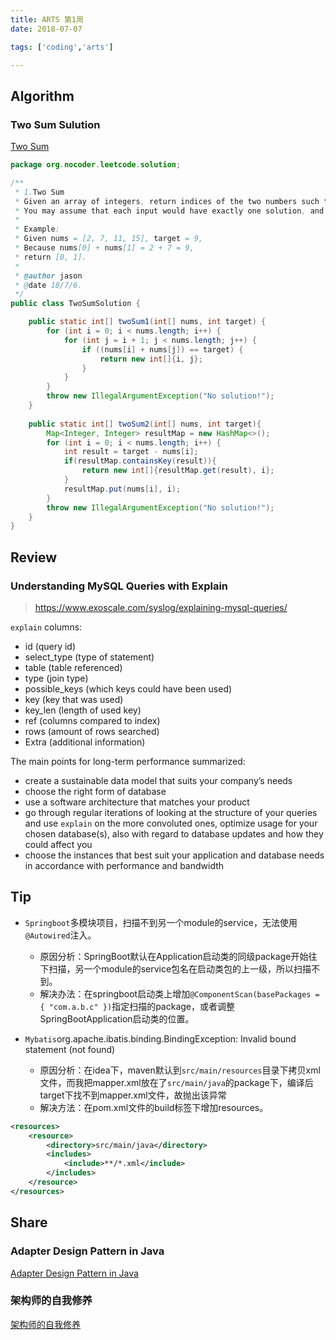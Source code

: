 ```yaml
---
title: ARTS 第1周
date: 2018-07-07

tags: ['coding','arts']

---
```


## Algorithm


### Two Sum Sulution

[Two Sum](https://leetcode.com/problems/two-sum/description/)


```java
package org.nocoder.leetcode.solution;

/**
 * 1.Two Sum 
 * Given an array of integers, return indices of the two numbers such that they add up to a specific target.
 * You may assume that each input would have exactly one solution, and you may not use the same element twice.
 * 
 * Example:
 * Given nums = [2, 7, 11, 15], target = 9,
 * Because nums[0] + nums[1] = 2 + 7 = 9,
 * return [0, 1].
 *
 * @author jason
 * @date 18/7/6.
 */
public class TwoSumSolution {

    public static int[] twoSum1(int[] nums, int target) {
        for (int i = 0; i < nums.length; i++) {
            for (int j = i + 1; j < nums.length; j++) {
                if ((nums[i] + nums[j]) == target) {
                    return new int[]{i, j};
                }
            }
        }
        throw new IllegalArgumentException("No solution!");
    }
    
    public static int[] twoSum2(int[] nums, int target){
        Map<Integer, Integer> resultMap = new HashMap<>();
        for (int i = 0; i < nums.length; i++) {
            int result = target - nums[i];
            if(resultMap.containsKey(result)){
                return new int[]{resultMap.get(result), i};
            }
            resultMap.put(nums[i], i);
        }
        throw new IllegalArgumentException("No solution!");
    }
}


```

## Review

### Understanding MySQL Queries with Explain

> https://www.exoscale.com/syslog/explaining-mysql-queries/

`explain` columns:

- id (query id)
- select_type (type of statement)
- table (table referenced)
- type (join type)
- possible_keys (which keys could have been used)
- key (key that was used)
- key_len (length of used key)
- ref (columns compared to index)
- rows (amount of rows searched)
- Extra (additional information)

The main points for long-term performance summarized:

- create a sustainable data model that suits your company’s needs
- choose the right form of database
- use a software architecture that matches your product
- go through regular iterations of looking at the structure of your queries and use `explain` on the more convoluted ones, optimize usage for your chosen database(s), also with regard to database updates and how they could affect you
- choose the instances that best suit your application and database needs in accordance with performance and bandwidth

## Tip

- `Springboot`多模块项目，扫描不到另一个module的service，无法使用`@Autowired`注入。
  - 原因分析：SpringBoot默认在Application启动类的同级package开始往下扫描，另一个module的service包名在启动类包的上一级，所以扫描不到。
  - 解决办法：在springboot启动类上增加`@ComponentScan(basePackages = { "com.a.b.c" })`指定扫描的package，或者调整SpringBootApplication启动类的位置。

- `Mybatis`org.apache.ibatis.binding.BindingException: Invalid bound statement (not found)
  - 原因分析：在idea下，maven默认到`src/main/resources`目录下拷贝xml文件，而我把mapper.xml放在了`src/main/java`的package下，编译后target下找不到mapper.xml文件，故抛出该异常
  - 解决方法：在pom.xml文件的build标签下增加resources。

```xml
<resources>
    <resource>
        <directory>src/main/java</directory>
        <includes>
            <include>**/*.xml</include>
        </includes>
    </resource>
</resources>
```

## Share

### Adapter Design Pattern in Java

[Adapter Design Pattern in Java](https://www.journaldev.com/1487/adapter-design-pattern-java)

### 架构师的自我修养

[架构师的自我修养](https://mp.weixin.qq.com/s/KLDUdbo2RpXIDE4k6jR1iw)

